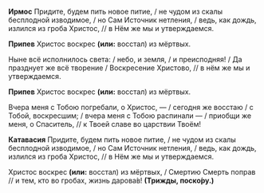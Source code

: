 **Ирмос** Придите, будем пить новое питие, / не чудом из скалы бесплодной изводимое, / но Сам Источник нетления, / ведь, как дождь, излился из гроба Христос, // в Нём же мы и утверждаемся.

**Припев** Христос воскрес **(или:** восстал<R>)</R> из мёртвых.

Ныне всё исполнилось света: / небо, и земля, / и преисподняя! / Да празднует же всё творение / Воскресение Христово, // в нём же мы и утверждаемся.

**Припев** Христос воскрес **(или:** восстал<R>)</R> из мёртвых.

Вчера меня с Тобою погребали, о Христос, — / сегодня же восстаю / с Тобой, воскресшим; / вчера меня с Тобою распинали — / приобщи же меня, о Спаситель, // к Твоей славе во царствии Твоём!

**Катавасия** Придите, будем пить новое питие, / не чудом из скалы бесплодной изводимое, / но Сам Источник нетления, / ведь, как дождь, излился из гроба Христос, // в Нём же мы и утверждаемся.

Христос воскрес **(или:** восстал<R>)</R> из мёртвых, / Смертию Смерть поправ // и тем, кто во гробах, жизнь дарова́в! **(Трижды, поско́ру.)**
